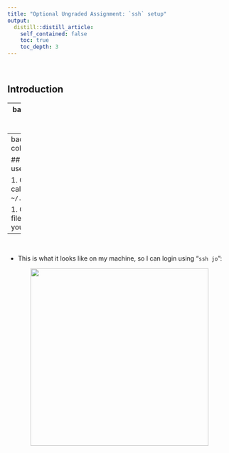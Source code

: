 ```yaml
---
title: "Optional Ungraded Assignment: `ssh` setup"
output:
  distill::distill_article:
    self_contained: false
    toc: true
    toc_depth: 3
---
```


<br>

## Introduction

---
background-color: #f2f5eb

## `ssh` set-up: avoid being prompted for password

1. On your own computer, generate a key:
```bash
$ ssh-keygen -t rsa
```

1. On your own computer, transfer the key to the remote computer:
```bash
$ cat ~/.ssh/id_rsa.pub | ssh <user>@owens.osc.edu 'mkdir -p .ssh && cat >> .ssh/authorized_keys'
```

1. On remote computer (OSC), set permissions:
```bash
$ chmod 700 .ssh; chmod 640 .ssh/authorized_keys
```

1. Tell `ssh-agent` about the keys:
```bash
ssh-add
```

<br>

- For more details, see this
  [Tecmint post](https://www.tecmint.com/ssh-passwordless-login-using-ssh-keygen-in-5-easy-steps/).

---
background-color: #f2f5eb

## `ssh` set-up: use shortcuts

1. Create a file called `~/.ssh/config`:
```bash
$ touch `~/.ssh/config`
```

1. Open the file and add your alias(es):
```bash
> Host <arbitrary-alias-name>    
>     HostName <remote-name>
>     User <user-name>
```

--

<br>

- This is what it looks like on my machine, so I can login using "`ssh jo`":
<br/>

<p align="center">
<img src=img/ssh.png width="400">
</p>
